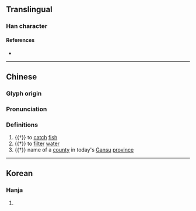 {{character info}}
==Translingual==

===Han character===
{{Han char|rn=64|rad=手|as=09|sn=12|four=57027|canj=QNOB|ids=⿰扌胥}}

====References====
* {{Han ref|kx=0443.030|dkj=12362|dj=0794.050|hdz=31926.060|uh=63DF|ud=25567|bh=D963|bd=55651}}

----

==Chinese==
{{zh-forms}}

===Glyph origin===
{{Han etym}}

===Pronunciation===
{{zh-pron
|m=xū,jū
|c=seoi1
|mc=y
|oc=y
|cat=v,pn
}}

===Definitions===
{{zh-hanzi}}

# {{†}} to [[catch]] [[fish]]
# {{†}} to [[filter]] [[water]]
# {{†}} name of a [[county]] in today's [[Gansu]] [[province]]

----

==Korean==

===Hanja===
{{ko-hanja|hangeul=서|eumhun=|rv=seo|mr=sŏ|y=se}}

# {{rfdef|ko|sort=手09}}